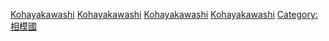 {{Catnav|頁面分類|...|姓氏|日本氏族|日本戰國大名}}
{{Catnav|頁面分類|...|日本氏族|日本戰國武將|日本戰國大名}}
{{Catnav|頁面分類|...|家族|日本氏族|日本戰國大名}}

{{catmore}}

[[Category:土肥氏|Kohayakawashi]]
[[Category:外樣大名氏族|Kohayakawashi]]
[[Category:戰國大名氏族|Kohayakawashi]]
[[Category:日本戰國水軍|Kohayakawashi]]
[[Category:相模國|Category:相模國]]